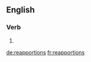 ==English==

===Verb===
{{head|en|verb form}}

# {{en-third-person singular of|reapportion}}

[[de:reapportions]]
[[fr:reapportions]]